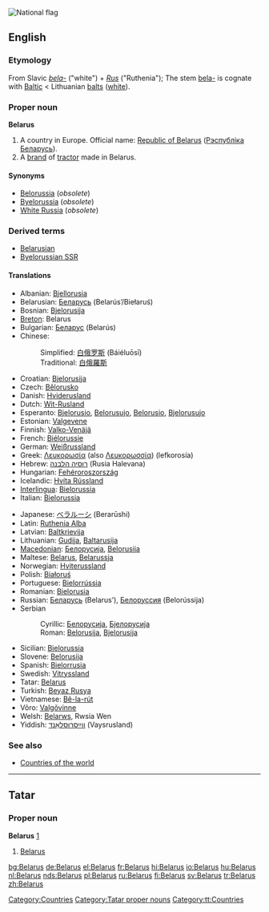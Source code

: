 [[Image:Flag of Belarus.svg|thumb|National flag]]
{{see|Bélarus}}
==English==
{{wikipedia}}

===Etymology===
From Slavic ''[[bela-]]'' ("white") + ''[[Rus]]'' ("Ruthenia"); The stem [[bela-]] is cognate with [[Baltic]] < Lithuanian [[balts]] ([[white]]).

===Proper noun===
'''Belarus'''

# A country in Europe. Official name: [[Republic of Belarus]] ([[Рэспублiка Беларусь]]).
# A [[brand]] of [[tractor]] made in Belarus.

====Synonyms====
*[[Belorussia]] (''obsolete'')
*[[Byelorussia]] (''obsolete'')
*[[White Russia]] (''obsolete'')

===Derived terms===
*[[Belarusian]]
*[[Byelorussian SSR]]

====Translations====
{{rfc-level|Translations at L4+ not in L3 POS section (AutoFormat would have corrected level of Derived terms)}}
{{top}}
*Albanian: [[Bjellorusia]] {{f}}
*Belarusian: [[Беларусь]] (Belarús’/Biełaruś) {{f}}
*Bosnian: [[Bjelorusija]] {{f}}
*[[Breton]]: Belarus
*Bulgarian: [[Беларус]] (Belarús)
*Chinese:
*:Simplified: [[白俄罗斯]] (Báiéluōsī)
*:Traditional: [[白俄羅斯]]
*Croatian: [[Bjelorusija]]
*Czech: [[Bělorusko]]
*Danish: [[Hviderusland]]
*Dutch: [[Wit-Rusland]]
*Esperanto: [[Bjelorusio]], [[Belorusujo]], [[Belorusio]], [[Bjelorusujo]]
*Estonian: [[Valgevene]]
*Finnish: [[Valko-Venäjä]]
*French: [[Biélorussie]] {{f}}
*German: [[Weißrussland]] {{n}}
*Greek: [[Λευκορωσία]] (also [[Λευκορωσσία]]) (lefkorosía) {{f}}
*Hebrew: [[רוסיה הלבנה]] (Rusia Halevana) {{f}}
*Hungarian: [[Fehéroroszország]]
*Icelandic: [[Hvíta Rússland]]
*[[Interlingua]]: [[Bielorussia]]
*Italian: [[Bielorussia]] {{f}}
{{mid}}
*Japanese: [[ベラルーシ]] (Berarūshi)
*Latin: [[Ruthenia Alba]] {{f}}
*Latvian: [[Baltkrievija]] {{f}}
*Lithuanian: [[Gudija]], [[Baltarusija]]
*[[Macedonian]]: [[Белорусија]], [[Belorusija]]
*Maltese: [[Belarus]], [[Belarussja]]
*Norwegian: [[Hviterussland]]
*Polish: [[Białoruś]]
*Portuguese: [[Bielorrússia]] {{f}}
*Romanian: [[Bielorusia]]
*Russian: [[Беларусь]] (Belarus’), [[Белоруссия]] (Belorússija) {{f}}
*Serbian
*:Cyrillic: [[Белорусија]], [[Бјелорусија]] {{f}}
*:Roman: [[Belorusija]], [[Bjelorusija]] {{f}}
*Sicilian: [[Bielorussia]] {{f}}
*Slovene: [[Belorusija]] {{f}}
*Spanish: [[Bielorrusia]] {{f}}
*Swedish: [[Vitryssland]]
*Tatar: [[Belarus#Tatar|Belarus]]
*Turkish: [[Beyaz Rusya]]
*Vietnamese: [[Bê-la-rút]]
*Võro: [[Valgõvinne]]
*Welsh: [[Belarws]], Rwsia Wen
*Yiddish: [[ווײַסרוסלאַנד]] (Vaysrusland) {{n}}
{{bottom}}

===See also===
*[[Countries of the world]]

----

==Tatar==

===Proper noun===
'''Belarus'''  [http://www.azatliq.org/analysis/analysis/tb/2003/01/DDA0CF86-7A2F-4437-9318-7D9222190578.asp]

# [[Belarus#english|Belarus]]

[[Category:Countries]]
[[Category:Tatar proper nouns]]
[[Category:tt:Countries]]

[[bg:Belarus]]
[[de:Belarus]]
[[el:Belarus]]
[[fr:Belarus]]
[[hi:Belarus]]
[[io:Belarus]]
[[hu:Belarus]]
[[nl:Belarus]]
[[nds:Belarus]]
[[pl:Belarus]]
[[ru:Belarus]]
[[fi:Belarus]]
[[sv:Belarus]]
[[tr:Belarus]]
[[zh:Belarus]]